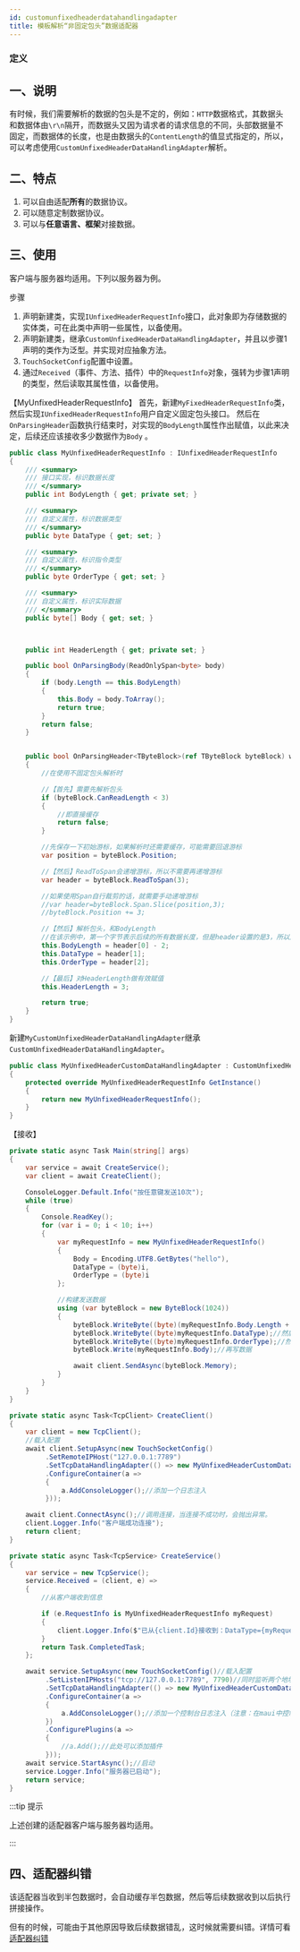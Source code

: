```yaml
--- 
id: customunfixedheaderdatahandlingadapter
title: 模板解析“非固定包头”数据适配器
---
```



### 定义

<TouchSocketCoreDefinition />


## 一、说明

有时候，我们需要解析的数据的包头是不定的，例如：`HTTP`数据格式，其数据头和数据体由`\r\n`隔开，而数据头又因为请求者的请求信息的不同，头部数据量不固定，而数据体的长度，也是由数据头的`ContentLength`的值显式指定的，所以，可以考虑使用`CustomUnfixedHeaderDataHandlingAdapter`解析。


## 二、特点

1. 可以自由适配**所有**的数据协议。
2. 可以随意定制数据协议。
3. 可以与**任意语言、框架**对接数据。


## 三、使用

客户端与服务器均适用。下列以服务器为例。

步骤

1. 声明新建类，实现`IUnfixedHeaderRequestInfo`接口，此对象即为存储数据的实体类，可在此类中声明一些属性，以备使用。
2. 声明新建类，继承`CustomUnfixedHeaderDataHandlingAdapter`，并且以步骤1声明的类作为泛型。并实现对应抽象方法。
3. `TouchSocketConfig`配置中设置。
4. 通过`Received`（事件、方法、插件）中的`RequestInfo`对象，强转为步骤1声明的类型，然后读取其属性值，以备使用。

【MyUnfixedHeaderRequestInfo】
首先，新建`MyFixedHeaderRequestInfo`类，然后实现`IUnfixedHeaderRequestInfo`用户自定义固定包头接口。
然后在`OnParsingHeader`函数执行结束时，对实现的`BodyLength`属性作出赋值，以此来决定，后续还应该接收多少数据作为`Body` 。

```csharp showLineNumbers
public class MyUnfixedHeaderRequestInfo : IUnfixedHeaderRequestInfo
{
    /// <summary>
    /// 接口实现，标识数据长度
    /// </summary>
    public int BodyLength { get; private set; }

    /// <summary>
    /// 自定义属性，标识数据类型
    /// </summary>
    public byte DataType { get; set; }

    /// <summary>
    /// 自定义属性，标识指令类型
    /// </summary>
    public byte OrderType { get; set; }

    /// <summary>
    /// 自定义属性，标识实际数据
    /// </summary>
    public byte[] Body { get; set; }



    public int HeaderLength { get; private set; }

    public bool OnParsingBody(ReadOnlySpan<byte> body)
    {
        if (body.Length == this.BodyLength)
        {
            this.Body = body.ToArray();
            return true;
        }
        return false;
    }


    public bool OnParsingHeader<TByteBlock>(ref TByteBlock byteBlock) where TByteBlock : IByteBlock
    {
        //在使用不固定包头解析时

        //【首先】需要先解析包头
        if (byteBlock.CanReadLength < 3)
        {
            //即直接缓存
            return false;
        }

        //先保存一下初始游标，如果解析时还需要缓存，可能需要回退游标
        var position = byteBlock.Position;

        //【然后】ReadToSpan会递增游标，所以不需要再递增游标
        var header = byteBlock.ReadToSpan(3);

        //如果使用Span自行裁剪的话，就需要手动递增游标
        //var header=byteBlock.Span.Slice(position,3);
        //byteBlock.Position += 3;

        //【然后】解析包头，和BodyLength
        //在该示例中，第一个字节表示后续的所有数据长度，但是header设置的是3，所以后续还应当接收length-2个长度。
        this.BodyLength = header[0] - 2;
        this.DataType = header[1];
        this.OrderType = header[2];

        //【最后】对HeaderLength做有效赋值
        this.HeaderLength = 3;

        return true;
    }
}
```

新建`MyCustomUnfixedHeaderDataHandlingAdapter`继承`CustomUnfixedHeaderDataHandlingAdapter`。

```csharp showLineNumbers
public class MyUnfixedHeaderCustomDataHandlingAdapter : CustomUnfixedHeaderDataHandlingAdapter<MyUnfixedHeaderRequestInfo>
{
    protected override MyUnfixedHeaderRequestInfo GetInstance()
    {
        return new MyUnfixedHeaderRequestInfo();
    }
}
```

【接收】

```csharp showLineNumbers
private static async Task Main(string[] args)
{
    var service = await CreateService();
    var client = await CreateClient();

    ConsoleLogger.Default.Info("按任意键发送10次");
    while (true)
    {
        Console.ReadKey();
        for (var i = 0; i < 10; i++)
        {
            var myRequestInfo = new MyUnfixedHeaderRequestInfo()
            {
                Body = Encoding.UTF8.GetBytes("hello"),
                DataType = (byte)i,
                OrderType = (byte)i
            };

            //构建发送数据
            using (var byteBlock = new ByteBlock(1024))
            {
                byteBlock.WriteByte((byte)(myRequestInfo.Body.Length + 2));//先写长度，因为该长度还包含数据类型和指令类型，所以+2
                byteBlock.WriteByte((byte)myRequestInfo.DataType);//然后数据类型
                byteBlock.WriteByte((byte)myRequestInfo.OrderType);//然后指令类型
                byteBlock.Write(myRequestInfo.Body);//再写数据

                await client.SendAsync(byteBlock.Memory);
            }
        }
    }
}

private static async Task<TcpClient> CreateClient()
{
    var client = new TcpClient();
    //载入配置
    await client.SetupAsync(new TouchSocketConfig()
         .SetRemoteIPHost("127.0.0.1:7789")
         .SetTcpDataHandlingAdapter(() => new MyUnfixedHeaderCustomDataHandlingAdapter())
         .ConfigureContainer(a =>
         {
             a.AddConsoleLogger();//添加一个日志注入
         }));

    await client.ConnectAsync();//调用连接，当连接不成功时，会抛出异常。
    client.Logger.Info("客户端成功连接");
    return client;
}

private static async Task<TcpService> CreateService()
{
    var service = new TcpService();
    service.Received = (client, e) =>
    {
        //从客户端收到信息

        if (e.RequestInfo is MyUnfixedHeaderRequestInfo myRequest)
        {
            client.Logger.Info($"已从{client.Id}接收到：DataType={myRequest.DataType},OrderType={myRequest.OrderType},消息={Encoding.UTF8.GetString(myRequest.Body)}");
        }
        return Task.CompletedTask;
    };

    await service.SetupAsync(new TouchSocketConfig()//载入配置
         .SetListenIPHosts("tcp://127.0.0.1:7789", 7790)//同时监听两个地址
         .SetTcpDataHandlingAdapter(() => new MyUnfixedHeaderCustomDataHandlingAdapter())
         .ConfigureContainer(a =>
         {
             a.AddConsoleLogger();//添加一个控制台日志注入（注意：在maui中控制台日志不可用）
         })
         .ConfigurePlugins(a =>
         {
             //a.Add();//此处可以添加插件
         }));
    await service.StartAsync();//启动
    service.Logger.Info("服务器已启动");
    return service;
}
```

:::tip 提示

上述创建的适配器客户端与服务器均适用。

:::  


## 四、适配器纠错

该适配器当收到半包数据时，会自动缓存半包数据，然后等后续数据收到以后执行拼接操作。

但有的时候，可能由于其他原因导致后续数据错乱，这时候就需要纠错。详情可看[适配器纠错](./adaptererrorcorrection.mdx)